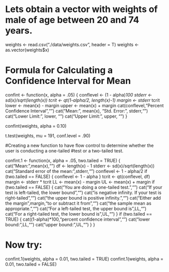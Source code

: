
# Lets obtain a vector with weights of male of age between 20 and 74 years.
weights <- read.csv("./data/weights.csv", header = T)
weights <- as.vector(weights$x)

# Formula for Calculating a Confidence Interval for Mean
confint <- function(x, alpha = .05) {
conflevel <- (1 - alpha)*100
stderr <- sd(x)/sqrt(length(x))
tcrit <- qt(1-alpha/2, length(x)-1)
margin <- stderr * tcrit
lower <- mean(x) - margin
upper <- mean(x) + margin
cat(conflevel,"Percent Confidence Interval","\n")
cat("Mean:", mean(x), "Std. Error:", stderr,"\n")
cat("Lower Limit:", lower, "\n")
cat("Upper Limit:", upper, "\n")
}

confint(weights, alpha = 0.10)

t.test(weights, mu = 191, conf.level = .90)

#Creating a new function to have flow control to determine whether the user is conducting a one-tailed
#test or a two-tailed test.

confint.1 <- function(x, alpha = .05, two.tailed = TRUE) {
cat("Mean:",mean(x),"\n")
df <- length(x) - 1
stderr <- sd(x)/sqrt(length(x))
cat("Standard error of the mean:",stderr,"\n")
conflevel <- 1 - alpha/2
if (two.tailed == FALSE) {
conflevel <- 1 - alpha
}
tcrit <- qt(conflevel, df)
margin <- stderr * tcrit
LL <- mean(x) - margin
UL <- mean(x) + margin
if (two.tailed == FALSE) {
cat("You are doing a one-tailed test.","\n")
cat("If your test is left-tailed, the lower bound","\n")
cat("is negative infinity. If your test is right-tailed","\n")
cat("the upper bound is positive infinity.","\n")
cat("Either add the margin",margin,"to or subtract it from","\n")
cat("the sample mean as appropriate.","\n")
cat("For a left-tailed test, the upper bound is",LL,"\n")
cat("For a right-tailed test, the lower bound is",UL,"\n")
}
if (two.tailed == TRUE) {
cat((1-alpha)*100,"percent confidence interval","\n")
cat("lower bound:",LL,"\n")
cat("upper bound:",UL,"\n")
}
}

# Now try:
confint.1(weights, alpha = 0.01, two.tailed = TRUE)
confint.1(weights, alpha = 0.01, two.tailed = FALSE)
